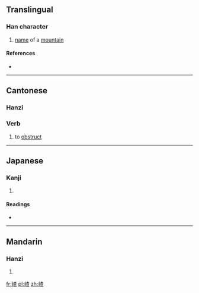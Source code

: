 ==Translingual==

===Han character===
{{Han char|rn=46|rad=山|as=09|sn=12|four=|canj=山木日一 (UDAM)|ids=⿰[[山]][[查]]}}

# [[name]] of a [[mountain]]

====References====
* {{Han ref|kx=0316.381|dkj=08318|hdz=10785.060|uh=5D56|ud=23894}}

----

==Cantonese==

===Hanzi===
{{yue-hanzi|jyut=zaa6|y=za6}}

===Verb===
{{yue-verb}}

# to [[obstruct]]

----

==Japanese==

===Kanji===
{{ja-kanji|grade=|rs=山09}}

# {{defn|lang=ja|sort=山09}}

====Readings====
* {{ja-readings|on=[[さ]] (sa)|kun=}}

----

==Mandarin==

===Hanzi===
{{cmn-hanzi|pin=[[chá]] ([[cha2]])|wg=ch'a<sup>2</sup>}}

# {{defn|lang=cmn|sort=山09}}

[[fr:嵖]]
[[pl:嵖]]
[[zh:嵖]]